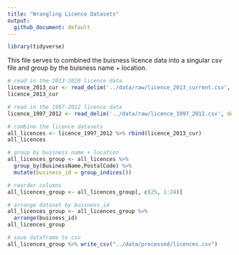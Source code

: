 ```yaml
---
title: "Wrangling Licence Datasets"
output:
  github_document: default
---
```



```r
library(tidyverse)
```

This file serves to combined the buisness licence data into a singular csv file and group by the buisness name + location. 

```r
# read in the 2013-2020 licence data
licence_2013_cur <- read_delim('../data/raw/licence_2013_current.csv', delim=';')
licence_2013_cur
```

```r

# read in the 1997-2012 licence data
licence_1997_2012 <- read_delim('../data/raw/licence_1997_2012.csv', delim=';')

# combine the licence datasets
all_licences <- licence_1997_2012 %>% rbind(licence_2013_cur)
all_licences
```
```r

# group by buisness name + location
all_licences_group <- all_licences %>% 
  group_by(BusinessName,PostalCode) %>% 
  mutate(business_id = group_indices())

# reorder columns
all_licences_group <- all_licences_group[, c(25, 1:24)]

# arrange dataset by buisness_id
all_licences_group <- all_licences_group %>% 
  arrange(business_id) 
all_licences_group

# save dataframe to csv
all_licences_group %>% write_csv("../data/processed/licences.csv")
```


